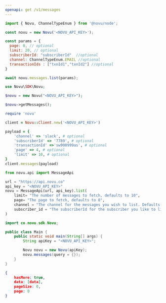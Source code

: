 ```yaml
---
openapi: get /v1/messages
---
```



<ApikeyWarning />

<RequestExample>

```javascript Node.js
import { Novu, ChannelTypeEnum } from '@novu/node';

const novu = new Novu('<NOVU_API_KEY>');

const params = {
  page: 0, // optional
  limit: 20, // optional
  subscriberId: "subscriberId"  //optional
  channel: ChannelTypeEnum.EMAIL //optional
  transactionIds : ["txnId1","txnId2"] //optional
}

await novu.messages.list(params);
```

```php PHP
use Novu\SDK\Novu;

$novu = new Novu("<NOVU_API_KEY>");

$novu->getMessages();
```

```ruby Ruby
require 'novu'

client = Novu::Client.new('<NOVU_API_KEY>')

payload = {
    'channel' => 'slack', # optional
    'subscriberId' => '7789', # optional
    'transactionId' =>'sw900999as', # optional
    'page' => 4, # optional
    'limit' => 10, # optional
}
client.messages(payload)
```

```python Python
from novu.api import MessageApi

url = "https://api.novu.co"
api_key = "<NOVU_API_KEY>"
novu = MessageApi(url, api_key).list(
    limit= "The number of messages to fetch, defaults to 10",
    page= "The page to fetch, defaults to 0",
    channel = "The channel for the messages you wish to list. Defaults to None.",
    subscriber_id = "The subscriberId for the subscriber you like to list messages for",
)
```

```java Java
import co.novu.sdk.Novu;

public class Main {
    public static void main(String[] args) {
        String apiKey = "<NOVU_API_KEY>";

        Novu novu = new Novu(apiKey);
        novu.messages(query = {});
    }
}
```

</RequestExample>

<ResponseExample>

```json Response
{
    hasMore: true,
    data: [data],
    pageSize: 0,
    page: 0
}
```

</ResponseExample>
